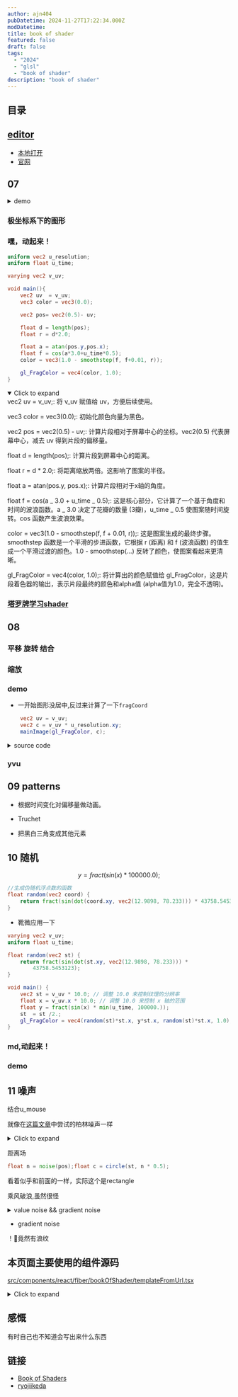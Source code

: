 ```yaml
---
author: ajn404
pubDatetime: 2024-11-27T17:22:34.000Z
modDatetime:
title: book of shader
featured: false
draft: false
tags:
  - "2024"
  - "glsl"
  - "book of shader"
description: "book of shader"
---
```





## 目录

## [editor](/fantastic/glslEditor)

- [本地打开](/fantastic/glslEditor)
- [官网](https://thebookofshaders.com/edit.php)

## 07

<div class="flex flex-wrap gap-2">

<ShaderTemplateUrl
  width="40"
  height="40"
  fragmentShaderPath="/assets/glsl/bookOfShader/07/1.frag"
  client:only="react"
/>

<ShaderTemplateUrl
  width="40"
  height="40"
  fragmentShaderPath="/assets/glsl/bookOfShader/07/2.frag"
  client:only="react"
/>

<ShaderTemplateUrl
  width="40"
  height="40"
  fragmentShaderPath="/assets/glsl/bookOfShader/07/3.frag"
  client:only="react"
/>

<ShaderTemplateUrl
  width="40"
  height="40"
  fragmentShaderPath="/assets/glsl/bookOfShader/07/4.frag"
  client:only="react"
/>

<ShaderTemplateUrl
  width="40"
  height="40"
  fragmentShaderPath="/assets/glsl/bookOfShader/07/5.frag"
  client:only="react"
/>

<ShaderTemplateUrl
  width="40"
  height="40"
  fragmentShaderPath="/assets/glsl/bookOfShader/07/6.frag"
  client:only="react"
/>

<ShaderTemplateUrl
  width="40"
  height="40"
  fragmentShaderPath="/assets/glsl/bookOfShader/07/7.frag"
  client:only="react"
/>

<ShaderTemplateUrl
  width="40"
  height="40"
  fragmentShaderPath="/assets/glsl/bookOfShader/07/8.frag"
  client:only="react"
/>

<ShaderTemplateUrl
  width="40"
  height="40"
  fragmentShaderPath="/assets/glsl/bookOfShader/07/9.frag"
  client:only="react"
/>

</div>

<details >
<summary>demo</summary>


<Demo1 client:load />

</details>

### 极坐标系下的图形

<ShaderTemplateUrl
  width="40"
  height="40"
  fragmentShaderPath="/assets/glsl/bookOfShader/07/10.frag"
  client:only="react"
/>

### 嘿，动起来！

<ShaderTemplateUrl
  width="40"
  height="40"
  fragmentShaderPath="/assets/glsl/bookOfShader/07/11.frag"
  client:only="react"
/>

```glsl
uniform vec2 u_resolution;
uniform float u_time;

varying vec2 v_uv;

void main(){
    vec2 uv  = v_uv;
    vec3 color = vec3(0.0);

    vec2 pos= vec2(0.5)- uv;

    float d = length(pos);
    float r = d*2.0;

    float a = atan(pos.y,pos.x);
    float f = cos(a*3.0+u_time*0.5);
    color = vec3(1.0 - smoothstep(f, f+0.01, r));

    gl_FragColor = vec4(color, 1.0);
}
```

<details open>
<summary>Click to expand</summary>
vec2 uv = v_uv;: 将 v_uv 赋值给 uv，方便后续使用。

vec3 color = vec3(0.0);: 初始化颜色向量为黑色。

vec2 pos = vec2(0.5) - uv;: 计算片段相对于屏幕中心的坐标。vec2(0.5) 代表屏幕中心，减去 uv 得到片段的偏移量。

float d = length(pos);: 计算片段到屏幕中心的距离。

float r = d \* 2.0;: 将距离缩放两倍。这影响了图案的半径。

float a = atan(pos.y, pos.x);: 计算片段相对于x轴的角度。

float f = cos(a _ 3.0 + u_time _ 0.5);: 这是核心部分，它计算了一个基于角度和时间的波浪函数。a _ 3.0 决定了花瓣的数量 (3瓣)，u_time _ 0.5 使图案随时间旋转。cos 函数产生波浪效果。

color = vec3(1.0 - smoothstep(f, f + 0.01, r));: 这是图案生成的最终步骤。smoothstep 函数是一个平滑的步进函数，它根据 r (距离) 和 f (波浪函数) 的值生成一个平滑过渡的颜色。1.0 - smoothstep(...) 反转了颜色，使图案看起来更清晰。

gl_FragColor = vec4(color, 1.0);: 将计算出的颜色赋值给 gl_FragColor，这是片段着色器的输出，表示片段最终的颜色和alpha值 (alpha值为1.0，完全不透明)。

</details>

### [塔罗牌学习shader](https://pixelspiritdeck.com/)

<ShaderTemplateUrl
  width="40"
  height="40"
  fragmentShaderPath="/assets/glsl/bookOfShader/07/12.frag"
  client:only="react"
/>

## 08

### 平移 旋转 结合

<div class="flex flex-wrap gap-2">

<ShaderTemplateUrl
  width="40"
  height="40"
  fragmentShaderPath="/assets/glsl/bookOfShader/07/13.frag"
  client:only="react"
/>

<ShaderTemplateUrl
  width="40"
  height="40"
  fragmentShaderPath="/assets/glsl/bookOfShader/07/14.frag"
  client:only="react"
/>

<ShaderTemplateUrl
  width="40"
  height="40"
  fragmentShaderPath="/assets/glsl/bookOfShader/07/15.frag"
  client:only="react"
/>
</div>

### 缩放

<ShaderTemplateUrl
  width="40"
  height="40"
  fragmentShaderPath="/assets/glsl/bookOfShader/07/16.frag"
  client:only="react"
/>

### demo

<ShaderTemplateUrl
  width="30"
  height="30"
  fragmentShaderPath="/assets/glsl/bookOfShader/demo/1.frag"
  client:only="react"
/>

- 一开始图形没居中,反过来计算了一下`fragCoord`

```glsl
    vec2 uv = v_uv;
    vec2 c = v_uv * u_resolution.xy;
    mainImage(gl_FragColor, c);
```

<details>
<summary>source code</summary>

```glsl
#define SMOOTH(r,R) (1.0-smoothstep(R-1.0,R+1.0, r))
#define RANGE(a,b,x) ( step(a,x)*(1.0-step(b,x)) )
#define RS(a,b,x) ( smoothstep(a-1.0,a+1.0,x)*(1.0-smoothstep(b-1.0,b+1.0,x)) )
#define M_PI 3.1415926535897932384626433832795

#define blue1 vec3(0.74,0.95,1.00)
#define blue2 vec3(0.87,0.98,1.00)
#define blue3 vec3(0.35,0.76,0.83)
#define blue4 vec3(0.953,0.969,0.89)
#define red   vec3(1.00,0.38,0.227)

#define MOV(a,b,c,d,t) (vec2(a*cos(t)+b*cos(0.1*(t)), c*sin(t)+d*cos(0.1*(t))))

varying vec2 v_uv;
uniform vec2 u_resolution;
uniform float u_time;

float movingLine(vec2 uv, vec2 center, float radius) {
    //angle of the line
    float theta0 = 90.0 * u_time;
    vec2 d = uv - center;
    float r = sqrt(dot(d, d));
    if(r < radius) {
        //compute the distance to the line theta=theta0
        vec2 p = radius * vec2(cos(theta0 * M_PI / 180.0), -sin(theta0 * M_PI / 180.0));
        float l = length(d - p * clamp(dot(d, p) / dot(p, p), 0.0, 1.0));
        d = normalize(d);
        //compute gradient based on angle difference to theta0
        float theta = mod(180.0 * atan(d.y, d.x) / M_PI + theta0, 360.0);
        float gradient = clamp(1.0 - theta / 90.0, 0.0, 1.0);
        return SMOOTH(l, 1.0) + 0.5 * gradient;
    } else
        return 0.0;
}

float circle(vec2 uv, vec2 center, float radius, float width) {
    float r = length(uv - center);
    return SMOOTH(r - width / 2.0, radius) - SMOOTH(r + width / 2.0, radius);
}

float circle2(vec2 uv, vec2 center, float radius, float width, float opening) {
    vec2 d = uv - center;
    float r = sqrt(dot(d, d));
    d = normalize(d);
    if(abs(d.y) > opening)
        return SMOOTH(r - width / 2.0, radius) - SMOOTH(r + width / 2.0, radius);
    else
        return 0.0;
}
float circle3(vec2 uv, vec2 center, float radius, float width) {
    vec2 d = uv - center;
    float r = sqrt(dot(d, d));
    d = normalize(d);
    float theta = 180.0 * (atan(d.y, d.x) / M_PI);
    return smoothstep(2.0, 2.1, abs(mod(theta + 2.0, 45.0) - 2.0)) *
        mix(0.5, 1.0, step(45.0, abs(mod(theta, 180.0) - 90.0))) *
        (SMOOTH(r - width / 2.0, radius) - SMOOTH(r + width / 2.0, radius));
}

float triangles(vec2 uv, vec2 center, float radius) {
    vec2 d = uv - center;
    return RS(-8.0, 0.0, d.x - radius) * (1.0 - smoothstep(7.0 + d.x - radius, 9.0 + d.x - radius, abs(d.y))) + RS(0.0, 8.0, d.x + radius) * (1.0 - smoothstep(7.0 - d.x - radius, 9.0 - d.x - radius, abs(d.y))) + RS(-8.0, 0.0, d.y - radius) * (1.0 - smoothstep(7.0 + d.y - radius, 9.0 + d.y - radius, abs(d.x))) + RS(0.0, 8.0, d.y + radius) * (1.0 - smoothstep(7.0 - d.y - radius, 9.0 - d.y - radius, abs(d.x)));
}

float _cross(vec2 uv, vec2 center, float radius) {
    vec2 d = uv - center;
    int x = int(d.x);
    int y = int(d.y);
    float r = sqrt(dot(d, d));
    if((r < radius) && ((x == y) || (x == -y)))
        return 1.0;
    else
        return 0.0;
}
float dots(vec2 uv, vec2 center, float radius) {
    vec2 d = uv - center;
    float r = sqrt(dot(d, d));
    if(r <= 2.5)
        return 1.0;
    if((r <= radius) && ((abs(d.y + 0.5) <= 1.0) && (mod(d.x + 1.0, 50.0) < 2.0)))
        return 1.0;
    else if((abs(d.y + 0.5) <= 1.0) && (r >= 50.0) && (r < 115.0))
        return 0.5;
    else
        return 0.0;
}
float bip1(vec2 uv, vec2 center) {
    return SMOOTH(length(uv - center), 3.0);
}
float bip2(vec2 uv, vec2 center) {
    float r = length(uv - center);
    float R = 8.0 + mod(87.0 * u_time, 80.0);
    return (0.5 - 0.5 * cos(30.0 * u_time)) * SMOOTH(r, 5.0) + SMOOTH(6.0, r) - SMOOTH(8.0, r) + smoothstep(max(8.0, R - 20.0), R, r) - SMOOTH(R, r);
}
void mainImage(out vec4 fragColor, in vec2 fragCoord) {
    vec3 finalColor;
    vec2 uv = fragCoord.xy;
    vec2 c = u_resolution.xy / 2.0;
    finalColor = vec3(0.3 * _cross(uv, c, 240.0));
    finalColor += (circle(uv, c, 100.0, 1.0) + circle(uv, c, 165.0, 1.0)) * blue1;
    finalColor += (circle(uv, c, 240.0, 2.0));
    finalColor += circle3(uv, c, 313.0, 4.0) * blue1;
    finalColor += triangles(uv, c, 315.0 + 30.0 * sin(u_time)) * blue2;
    finalColor += movingLine(uv, c, 240.0) * blue3;
    finalColor += circle(uv, c, 10.0, 1.0) * blue3;
    finalColor += 0.7 * circle2(uv, c, 262.0, 1.0, 0.5 + 0.2 * cos(u_time)) * blue3;
    if(length(uv - c) < 240.0) {
        vec2 p = 130.0 * MOV(1.3, 1.0, 1.0, 1.4, 3.0 + 0.1 * u_time);
        finalColor += bip1(uv, c + p) * vec3(1, 1, 1);
        p = 130.0 * MOV(0.9, -1.1, 1.7, 0.8, -2.0 + sin(0.1 * u_time) + 0.15 * u_time);
        finalColor += bip1(uv, c + p) * vec3(1, 1, 1);
        p = 50.0 * MOV(1.54, 1.7, 1.37, 1.8, sin(0.1 * u_time + 7.0) + 0.2 * u_time);
        finalColor += bip2(uv, c + p) * red;
    }
    fragColor = vec4(finalColor, 1.0);
}

void main() {
    //通过v_uv和u_resolution计算当前像素的坐标
    vec2 uv = v_uv;
    vec2 c = v_uv * u_resolution.xy;


    mainImage(gl_FragColor, c);
}
```

</details>

### yvu

<ShaderTemplateUrl
  width="40"
  height="40"
  fragmentShaderPath="/assets/glsl/bookOfShader/07/17.frag"
  client:only="react"
/>

## 09 patterns

<div class="flex flex-wrap gap-4">

<ShaderTemplateUrl
  width="40"
  height="40"
  fragmentShaderPath="/assets/glsl/bookOfShader/09/1.frag"
  client:only="react"
/>

<ShaderTemplateUrl
  width="40"
  height="40"
  fragmentShaderPath="/assets/glsl/bookOfShader/09/2.frag"
  client:only="react"
/>

<ShaderTemplateUrl
  width="40"
  height="40"
  fragmentShaderPath="/assets/glsl/bookOfShader/09/3.frag"
  client:only="react"
/>

<ShaderTemplateUrl
  width="40"
  height="40"
  fragmentShaderPath="/assets/glsl/bookOfShader/09/4.frag"
  client:only="react"
/>

<ShaderTemplateUrl
  width="40"
  height="40"
  fragmentShaderPath="/assets/glsl/bookOfShader/09/5.frag"
  client:only="react"
/>

<ShaderTemplateUrl
  width="40"
  height="40"
  fragmentShaderPath="/assets/glsl/bookOfShader/09/6.frag"
  client:only="react"
/>

</div>

- 根据时间变化对偏移量做动画。

<div class="flex flex-wrap gap-4">
<ShaderTemplateUrl
  width="40"
  height="40"
  fragmentShaderPath="/assets/glsl/bookOfShader/09/7.frag"
  client:only="react"
/>

<ShaderTemplateUrl
  width="40"
  height="40"
  fragmentShaderPath="/assets/glsl/bookOfShader/09/8.frag"
  client:only="react"
/>

<ShaderTemplateUrl
  width="40"
  height="40"
  fragmentShaderPath="/assets/glsl/bookOfShader/09/9.frag"
  client:only="react"
/>

</div>

- Truchet

<div class="flex flex-wrap gap-4">

<ShaderTemplateUrl
  width="40"
  height="40"
  fragmentShaderPath="/assets/glsl/bookOfShader/09/10.frag"
  client:only="react"
/>

<ShaderTemplateUrl
  width="40"
  height="40"
  fragmentShaderPath="/assets/glsl/bookOfShader/09/11.frag"
  client:only="react"
/>

<ShaderTemplateUrl
  width="40"
  height="40"
  fragmentShaderPath="/assets/glsl/bookOfShader/09/12.frag"
  client:only="react"
/>

</div>

- 把黑白三角变成其他元素

<div class="flex flex-wrap gap-4">

<ShaderTemplateUrl
  width="40"
  height="40"
  fragmentShaderPath="/assets/glsl/bookOfShader/09/13.frag"
  client:only="react"
/>

<ShaderTemplateUrl
  width="40"
  height="40"
  fragmentShaderPath="/assets/glsl/bookOfShader/09/15.frag"
  client:only="react"
/>

<ShaderTemplateUrl
  width="40"
  height="40"
  fragmentShaderPath="/assets/glsl/bookOfShader/09/14.frag"
  client:only="react"
/>

<ShaderTemplateUrl
  width="40"
  height="40"
  fragmentShaderPath="/assets/glsl/bookOfShader/09/16.frag"
  client:only="react"
/>

</div>

<div class="flex flex-wrap gap-4">

<ShaderTemplateUrl
  width="40"
  height="40"
  fragmentShaderPath="/assets/glsl/bookOfShader/demo/2.frag"
  client:only="react"
/>

<ShaderTemplateUrl
  width="40"
  height="40"
  fragmentShaderPath="/assets/glsl/bookOfShader/demo/3.frag"
  client:only="react"
/>

<ShaderTemplateUrl
  width="40"
  height="40"
  fragmentShaderPath="/assets/glsl/bookOfShader/demo/4.frag"
  client:only="react"
/>

<ShaderTemplateUrl
  width="40"
  height="40"
  fragmentShaderPath="/assets/glsl/bookOfShader/demo/5.frag"
  client:only="react"
/>

<ShaderTemplateUrl
  width="40"
  height="40"
  fragmentShaderPath="/assets/glsl/bookOfShader/demo/6.frag"
  client:only="react"
/>

</div>

## 10 随机

$$
y = fract(sin(x)*100000.0);
$$

<ShaderTemplateUrl
  width="60"
  height="40"
  fragmentShaderPath="/assets/glsl/bookOfShader/10/fract.frag"
  client:only="react"
/>

```glsl
//生成伪随机浮点数的函数
float random(vec2 coord) {
    return fract(sin(dot(coord.xy, vec2(12.9898, 78.233))) * 43758.5453);
}
```

<div class="flex flex-wrap gap-4">

<ShaderTemplateUrl
  width="40"
  height="40"
  fragmentShaderPath="/assets/glsl/bookOfShader/10/random.frag"
  client:only="react"
/>

<ShaderTemplateUrl
  width="40"
  height="40"
  fragmentShaderPath="/assets/glsl/bookOfShader/10/random_param.frag"
  client:only="react"
/>

<ShaderTemplateUrl
  width="40"
  height="40"
  fragmentShaderPath="/assets/glsl/bookOfShader/10/random_rect.frag"
  client:only="react"
/>

</div>

- 靴微应用一下

```glsl
varying vec2 v_uv;
uniform float u_time;

float random(vec2 st) {
    return fract(sin(dot(st.xy, vec2(12.9898, 78.233))) *
        43758.5453123);
}

void main() {
    vec2 st = v_uv * 10.0; // 调整 10.0 来控制纹理的分辨率
    float x = v_uv.x * 10.0; // 调整 10.0 来控制 x 轴的范围
    float y = fract(sin(x) * min(u_time, 100000.));
    st  = st /2.;
    gl_FragColor = vec4(random(st)*st.x, y*st.x, random(st)*st.x, 1.0); // 使用 y 值作为灰度颜色
}
```

<ShaderTemplateUrl
  width="60"
  height="40"
  fragmentShaderPath="/assets/glsl/bookOfShader/10/func.frag"
  client:only="react"
/>

<div class="prose-flex">

<ShaderTemplateUrl
  width="30"
  height="30"
  fragmentShaderPath="/assets/glsl/bookOfShader/10/random_walk_v1.frag"
  client:only="react"
/>

<ShaderTemplateUrl
  width="30"
  height="30"
  fragmentShaderPath="/assets/glsl/bookOfShader/10/random_walk_v2.frag"
  client:only="react"
/>

<ShaderTemplateUrl
  width="30"
  height="30"
  fragmentShaderPath="/assets/glsl/bookOfShader/10/random_walk_v3.frag"
  client:only="react"
/>

</div>

### md,动起来！

<div class="prose-flex">

<ShaderTemplateUrl
  width="30"
  height="30"
  fragmentShaderPath="/assets/glsl/bookOfShader/10/random_walk_v1_move.frag"
  client:only="react"
/>

<ShaderTemplateUrl
  width="30"
  height="30"
  fragmentShaderPath="/assets/glsl/bookOfShader/10/random_walk_v2_move.frag"
  client:only="react"
/>

<ShaderTemplateUrl
  width="30"
  height="30"
  fragmentShaderPath="/assets/glsl/bookOfShader/10/random_walk_v3_move.frag"
  client:only="react"
/>

</div>

### demo

<div class="prose-flex gap-0 items-center text-lg">

<ShaderTemplateUrl
  width="30"
  height="30"
  fragmentShaderPath="/assets/glsl/bookOfShader/demo/8.frag"
  client:only="react"
/>

<ShaderTemplateUrl
  width="30"
  height="30"
  fragmentShaderPath="/assets/glsl/bookOfShader/demo/9.frag"
  client:only="react"
/>

<ShaderTemplateUrl
  width="30"
  height="30"
  fragmentShaderPath="/assets/glsl/bookOfShader/demo/7.frag"
  client:only="react"
/>

</div>

## 11 噪声

<div class="prose-flex gap-4 items-center">

<ShaderTemplateUrl
  width="40"
  height="40"
  fragmentShaderPath="/assets/glsl/bookOfShader/11/noise.frag"
  client:only="react"
/>

结合u_mouse

<ShaderTemplateUrl
  width="40"
  height="40"
  fragmentShaderPath="/assets/glsl/bookOfShader/11/noise_mouse.frag"
  client:only="react"
/>

</div>

就像在[这篇文章](/posts/nature-of-code#perlincurve)中尝试的柏林噪声一样

<details>
<summary>Click to expand</summary>


<PerlinCurve hideRandom client:visible />

</details>

距离场

<div class="prose-flex gap-4 items-center">

<ShaderTemplateUrl
  width="30"
  height="30"
  fragmentShaderPath="/assets/glsl/bookOfShader/11/circle.frag"
  client:only="react"
/>

```glsl
float n = noise(pos);float c = circle(st, n * 0.5);
```

<ShaderTemplateUrl
  width="30"
  height="30"
  fragmentShaderPath="/assets/glsl/bookOfShader/11/noise_mouse_circle.frag"
  client:only="react"
/>

看着似乎和前面的一样，实际这个是rectangle

<ShaderTemplateUrl
  width="60"
  height="30"
  fragmentShaderPath="/assets/glsl/bookOfShader/11/noise_rect.frag"
  client:only="react"
/>

</div>

乘风破浪,虽然很怪

<ShaderTemplateUrl
  width="60"
  height="30"
  imgPaths="/assets/webp/2.webp"
  fragmentShaderPath="/assets/glsl/bookOfShader/11/noise_rect_art_v2.frag"
  client:only="react"
/>

<details>
<summary>value noise && gradient noise</summary>
**Value Noise** 和 **Gradient Noise** 是计算机图形学中两种常见的噪声生成方法。它们在数学构造、视觉效果和实现方式上有所不同。以下是两者的主要区别：

---

### **1. 定义和原理**

#### **Value Noise**

- **核心思想**：在网格的每个顶点生成随机的标量值（单个值），然后通过插值函数在网格内部平滑过渡。
- **构造方式**：
  1. 在一个规则网格上分配随机值（标量）。
  2. 在网格内插值（例如使用线性插值或三次插值）。
  3. 平滑后的噪声值呈现连续变化，但梯度不连续。
- **视觉效果**：
  - 看起来像柔和的云朵或模糊的纹理。
  - 具有柔和过渡，但整体没有显著的方向性。

---

#### **Gradient Noise**

- **核心思想**：在网格的每个顶点生成随机的梯度向量，而不是标量值。噪声值是根据梯度的影响计算的。
- **构造方式**：
  1. 在网格顶点分配随机的梯度向量。
  2. 在网格内部，通过将顶点梯度点积插值点的向量来计算噪声值。
  3. 插值结果更光滑，梯度连续。
- **代表方法**：
  - Perlin Noise 是 Gradient Noise 的典型例子。
- **视觉效果**：
  - 更自然的变化，常用于模拟地形、云层、水面等。

---

### **2. 数学插值**

- **Value Noise**：
  - 插值仅基于网格顶点的标量值。
  - 通常使用线性插值、双线性插值或三次插值函数。
  - 梯度不连续，可能出现视觉上的硬边。
- **Gradient Noise**：
  - 插值基于网格顶点的梯度（方向信息）和与插值点的矢量的点积。
  - 通常使用三次插值（例如 Hermite 插值）。
  - 梯度连续，视觉上更平滑。

---

### **3. 性能**

- **Value Noise**：
  - 实现简单，计算量较小。
  - 适合生成快速的噪声效果，但缺乏真实感。
- **Gradient Noise**：
  - 实现较复杂，需要额外的梯度计算。
  - 性能稍慢，但结果更加自然，适合高质量需求。

---

### **4. 视觉效果**

| 特性     | **Value Noise**    | **Gradient Noise**             |
| -------- | ------------------ | ------------------------------ |
| 平滑程度 | 平滑，但可能有硬边 | 更加平滑，自然                 |
| 方向性   | 无方向性，变化均匀 | 有方向性，表现更真实           |
| 用途     | 纹理生成、简单噪声 | 地形、云层、水面模拟等自然现象 |

---

### **5. 应用场景**

- **Value Noise**：
  - 适合快速生成柔和的噪声效果。
  - 用于简单的背景、粗糙的噪声纹理。
- **Gradient Noise**：
  - 更适合模拟自然现象，如地形生成、云层、水面、烟雾等。
  - 被广泛用于图形学、游戏开发和程序化内容生成。

---

### **总结**

- **Value Noise** 简单高效，适合对质量要求不高的场景。
- **Gradient Noise** 提供更真实、更平滑的结果，但计算更复杂，适合需要高质量自然模拟的场景。

</details>

- gradient noise

<div class="items-center prose-flex">

<ShaderTemplateUrl
  width="30"
  height="30"
  fragmentShaderPath="/assets/glsl/bookOfShader/11/gradient_noise_rect.frag"
  client:only="react"
/>

<ShaderTemplateUrl
  width="30"
  height="30"
  imgPaths="/assets/webp/2.webp"
  fragmentShaderPath="/assets/glsl/bookOfShader/11/gradient_noise_rect_art_v2.frag"
  client:only="react"
/>

！🤯竟然有浪纹

</div>

## 本页面主要使用的组件源码

[src/components/react/fiber/bookOfShader/templateFromUrl.tsx](https://github.com/ajn404/ajn404.github.io/blob/main/src/components/react/fiber/bookOfShader/templateFromUrl.tsx)

<details >
<summary>Click to expand</summary>

```tsx
import React, {
  useRef,
  useEffect,
  useState,
  useMemo,
  useCallback,
} from "react";
import { Canvas, useFrame, useThree } from "@react-three/fiber";
import { ShaderMaterial } from "three";
import * as THREE from "three";

const CustomShaderCube: React.FC<{
  mouse: { x: number; y: number };
  vertexShader: string;
  fragmentShader: string;
}> = ({ mouse, vertexShader, fragmentShader }) => {
  const meshRef = useRef<THREE.Mesh>(null);
  const { size, gl } = useThree();

  const material = useMemo<ShaderMaterial>(() => {
    return new ShaderMaterial({
      vertexShader,
      fragmentShader,
      uniforms: {
        u_time: { value: 0 },
        u_resolution: { value: new THREE.Vector2() },
        u_mouse: { value: new THREE.Vector2() },
      },
    });
  }, [vertexShader, fragmentShader]);

  useEffect(() => {
    const updateSize = () => {
      gl.setPixelRatio(window.devicePixelRatio || 2);
      gl.setSize(size.width, size.height);
      material.uniforms.u_resolution.value.set(size.width, size.height);
    };
    updateSize();
  }, [size, gl, material]);

  useFrame(({ clock }) => {
    material.uniforms.u_time.value = clock.getElapsedTime();
    material.uniforms.u_mouse.value.set(mouse.x, mouse.y);
    material.uniforms.u_resolution.value.set(size.width, size.height);
  });

  return (
    <mesh ref={meshRef} material={material}>
      <planeGeometry args={[size.width, size.height, 1]} />
    </mesh>
  );
};

type NumericString = `${number}`;

const App: React.FC<{
  vertexShaderPath?: string;
  fragmentShaderPath?: string;
  width?: NumericString;
  height?: NumericString;
}> = ({
  vertexShaderPath = "/assets/glsl/all.vert",
  fragmentShaderPath = "/assets/glsl/draft/1.frag",
  width = "45",
  height = "45",
}) => {
  const [vertexShader, setVertexShader] = useState("");
  const [fragmentShader, setFragmentShader] = useState("");
  const [mouse, setMouse] = useState({ x: 0, y: 0 });
  const canvas = useRef<HTMLCanvasElement>(null);

  const handleMouseMove = useCallback((event: MouseEvent) => {
    setMouse({ x: event.clientX, y: event.clientY });
  }, []);

  useEffect(() => {
    const canvasElement = canvas.current;
    if (canvasElement) {
      canvasElement.addEventListener("mousemove", handleMouseMove);
      return () =>
        canvasElement.removeEventListener("mousemove", handleMouseMove);
    }
  }, [handleMouseMove]);

  const loadShaders = useMemo(
    () => async () => {
      try {
        const [vertexRes, fragmentRes] = await Promise.all([
          fetch(vertexShaderPath),
          fetch(fragmentShaderPath),
        ]);

        if (vertexRes.ok && fragmentRes.ok) {
          const [vertexText, fragmentText] = await Promise.all([
            vertexRes.text(),
            fragmentRes.text(),
          ]);
          setVertexShader(vertexText);
          setFragmentShader(fragmentText);
        }
      } catch (error) {
        console.error("Error fetching shader files:", error);
      }
    },
    [vertexShaderPath, fragmentShaderPath]
  );

  useEffect(() => {
    loadShaders();
  }, [loadShaders]);

  return (
    <Canvas
      dpr={[1, 2]}
      className="m-auto my-2 border-blue-500 border-solid border-4"
      gl={{ antialias: false }}
      camera={{ position: [0, 0, 15], fov: 17.5, near: 1, far: 20 }}
      style={{ width: `${width}vw`, height: `${height}vw` }}
      ref={canvas}
    >
      <color attach="background" args={["black"]} />
      {vertexShader && fragmentShader && (
        <CustomShaderCube
          mouse={mouse}
          vertexShader={vertexShader}
          fragmentShader={fragmentShader}
        />
      )}
    </Canvas>
  );
};

export default App;
```

- 2024-12-06

优化代码

```tsx
import React, {
  useRef,
  useEffect,
  useState,
  useMemo,
  useCallback,
} from "react";
import { Canvas, useFrame, useThree } from "@react-three/fiber";
import { ShaderMaterial } from "three";
import * as THREE from "three";

const CustomShaderCube: React.FC<{
  mouse: { x: number; y: number };
  vertexShader: string;
  fragmentShader: string;
}> = ({ mouse, vertexShader, fragmentShader }) => {
  const geometry = useMemo(() => new THREE.PlaneGeometry(2, 2), []);
  const meshRef = useRef<THREE.Mesh>(null);
  const { size, gl } = useThree();

  const material = useMemo<ShaderMaterial>(() => {
    return new ShaderMaterial({
      vertexShader,
      fragmentShader,
      uniforms: {
        u_time: { value: 0 },
        u_resolution: { value: new THREE.Vector2() },
        u_mouse: { value: new THREE.Vector2() },
      },
    });
  }, [vertexShader, fragmentShader]);

  useEffect(() => {
    return () => {
      material.dispose();
      geometry.dispose();
    };
  }, [material, geometry]);

  useEffect(() => {
    const pixelRatio = window.devicePixelRatio || 2;
    gl.setPixelRatio(pixelRatio);
    gl.setSize(size.width, size.height);
    material.uniforms.u_resolution.value.set(size.width, size.height);
  }, [size.width, size.height, gl, material]);

  useFrame(({ clock }) => {
    material.uniforms.u_time.value = clock.getElapsedTime();
    material.uniforms.u_mouse.value.set(mouse.x, mouse.y);
  });

  useEffect(() => {
    const canvas = gl.domElement;

    const handleContextLost = (event: Event) => {
      event.preventDefault();
      console.log("WebGL context lost. Attempting to restore...");
    };

    const handleContextRestored = () => {
      console.log("WebGL context restored");
      // 重新初始化必要的 WebGL 资源
      gl.setPixelRatio(window.devicePixelRatio || 2);
      gl.setSize(size.width, size.height);
      material.uniforms.u_resolution.value.set(size.width, size.height);
    };

    canvas.addEventListener("webglcontextlost", handleContextLost);
    canvas.addEventListener("webglcontextrestored", handleContextRestored);

    return () => {
      canvas.removeEventListener("webglcontextlost", handleContextLost);
      canvas.removeEventListener("webglcontextrestored", handleContextRestored);
    };
  }, [gl, size, material]);

  useEffect(() => {
    if (meshRef.current) {
      meshRef.current.position.z = 0;
    }
  }, []);

  return <mesh ref={meshRef} material={material} geometry={geometry}></mesh>;
};

type NumericString = `${number}`;

const App: React.FC<{
  vertexShaderPath?: string;
  fragmentShaderPath?: string;
  width?: NumericString;
  height?: NumericString;
}> = ({
  vertexShaderPath = "/assets/glsl/all.vert",
  fragmentShaderPath = "/assets/glsl/draft/1.frag",
  width = "45",
  height = "45",
}) => {
  const [vertexShader, setVertexShader] = useState("");
  const [fragmentShader, setFragmentShader] = useState("");
  const [mouse, setMouse] = useState({ x: 0, y: 0 });
  const [isVisible, setIsVisible] = useState(false); // 控制可视状态
  const canvasRef = useRef<HTMLDivElement>(null);

  const handleMouseMove = useCallback((event: MouseEvent) => {
    const { clientX, clientY } = event;
    setMouse({ x: clientX, y: clientY });
  }, []);

  useEffect(() => {
    window.addEventListener("mousemove", handleMouseMove);
    return () => window.removeEventListener("mousemove", handleMouseMove);
  }, [handleMouseMove]);

  const loadShaders = useCallback(async () => {
    try {
      const [vertexRes, fragmentRes] = await Promise.all([
        fetch(vertexShaderPath),
        fetch(fragmentShaderPath),
      ]);

      if (!vertexRes.ok || !fragmentRes.ok) {
        throw new Error(
          `Failed to load shaders: ${vertexRes.status}, ${fragmentRes.status}`
        );
      }

      const [vertexText, fragmentText] = await Promise.all([
        vertexRes.text(),
        fragmentRes.text(),
      ]);

      setVertexShader(vertexText);
      setFragmentShader(fragmentText);
    } catch (error) {
      console.error("Error fetching shader files:", error);
    }
  }, [vertexShaderPath, fragmentShaderPath]);

  useEffect(() => {
    loadShaders();
  }, [loadShaders]);

  useEffect(() => {
    const observer = new IntersectionObserver(
      ([entry]) => {
        setIsVisible(entry.isIntersecting);
      },
      { threshold: 0.1 } // 控制在 10% 可见时触发
    );

    if (canvasRef.current) {
      observer.observe(canvasRef.current);
    }

    return () => {
      if (canvasRef.current) {
        observer.unobserve(canvasRef.current);
      }
    };
  }, []);

  return (
    <div
      ref={canvasRef}
      style={{
        width: `${width}vw`,
        height: `${height}vw`,
        border: "4px solid blue",
        margin: "auto",
        marginTop: "2rem",
      }}
    >
      {isVisible && vertexShader && fragmentShader && (
        <Canvas
          dpr={[1, 2]}
          camera={{
            position: [0, 0, 1],
            fov: 45,
            near: 0.1,
            far: 1000,
          }}
          gl={{
            antialias: false,
            powerPreference: "high-performance",
            preserveDrawingBuffer: true,
            alpha: false,
            stencil: false,
          }}
          onCreated={({ gl }) => {
            gl.setClearColor("black");
          }}
        >
          <CustomShaderCube
            mouse={mouse}
            vertexShader={vertexShader}
            fragmentShader={fragmentShader}
          />
        </Canvas>
      )}
    </div>
  );
};

export default App;
```

</details>

## 感慨

有时自己也不知道会写出来什么东西

## 链接

- [Book of Shaders](https://thebookofshaders.com/)
- [ryojiikeda](https://www.ryojiikeda.com/)
